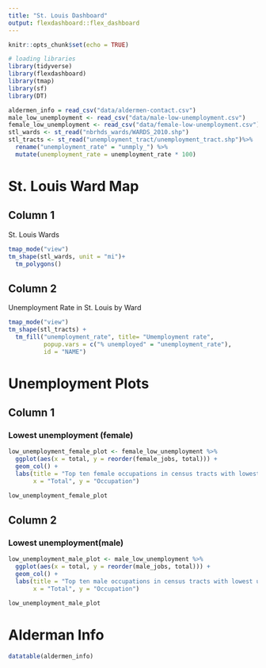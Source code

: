```yaml
---
title: "St. Louis Dashboard"
output: flexdashboard::flex_dashboard
---
```





```r
knitr::opts_chunk$set(echo = TRUE)

# loading libraries
library(tidyverse)
library(flexdashboard)
library(tmap)
library(sf)
library(DT)

```



```r
aldermen_info = read_csv("data/aldermen-contact.csv")
male_low_unemployment <- read_csv("data/male-low-unemployment.csv")
female_low_unemployment <- read_csv("data/female-low-unemployment.csv")
stl_wards <- st_read("nbrhds_wards/WARDS_2010.shp") 
stl_tracts <- st_read("unemployment_tract/unemployment_tract.shp")%>%
  rename("unemployment_rate" = "unmply_") %>%
  mutate(unemployment_rate = unemployment_rate * 100)
```

St. Louis Ward Map
===================================

Column 1
-----------------------------------
St. Louis Wards
```r
tmap_mode("view")
tm_shape(stl_wards, unit = "mi")+
  tm_polygons()

```

Column 2
------------------------------------
Unemployment Rate in St. Louis by Ward
```r
tmap_mode("view")
tm_shape(stl_tracts) +
  tm_fill("unemployment_rate", title= "Umemployment rate",
          popup.vars = c("% unemployed" = "unemployment_rate"), 
          id = "NAME")

```


Unemployment Plots
===================================


Column 1
-----------------------------------

### Lowest unemployment (female)
```r
low_unemployment_female_plot <- female_low_unemployment %>%
  ggplot(aes(x = total, y = reorder(female_jobs, total))) +
  geom_col() +
  labs(title = "Top ten female occupations in census tracts with lowest unemployment",
       x = "Total", y = "Occupation")

low_unemployment_female_plot
```


Column 2
-----------------------------------

### Lowest unemployment(male)
```r
low_unemployment_male_plot <- male_low_unemployment %>%
  ggplot(aes(x = total, y = reorder(male_jobs, total))) +
  geom_col() +
  labs(title = "Top ten male occupations in census tracts with lowest unemployment",
       x = "Total", y = "Occupation")

low_unemployment_male_plot
```


Alderman Info
===================================
```r
datatable(aldermen_info)
```

